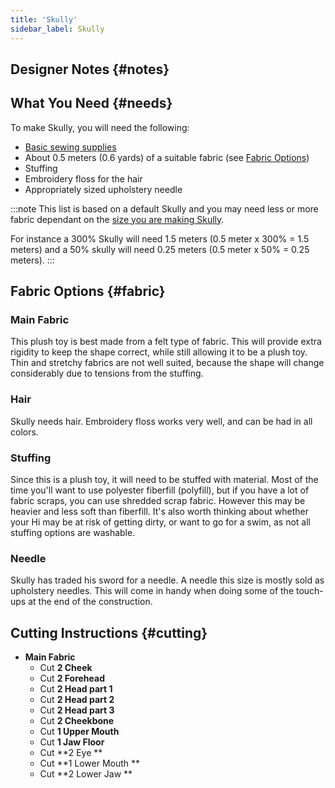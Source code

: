 ```yaml
---
title: 'Skully'
sidebar_label: Skully
---
```



<DocusaurusDoc>
  <DesignInfo design="skully" noDocsLink />
</DocusaurusDoc>

## Designer Notes {#notes}

<Notes />

## What You Need {#needs}

To make Skully, you will need the following:

- [Basic sewing supplies](/docs/sewing/basic-sewing-supplies)
- About 0.5 meters (0.6 yards) of a suitable fabric (see [Fabric
  Options](#fabric))
- Stuffing
- Embroidery floss for the hair
- Appropriately sized upholstery needle

:::note
This list is based on a default Skully and you may need less or more fabric
dependant on the [size you are making
Skully](/docs/designs/skully/options/size/).

For instance a 300% Skully will need 1.5 meters (0.5 meter x 300% = 1.5 meters)
and a 50% skully will need 0.25 meters (0.5 meter x 50% = 0.25 meters).
:::

## Fabric Options {#fabric}

### Main Fabric

This plush toy is best made from a felt type of fabric. This will provide extra
rigidity to keep the shape correct, while still allowing it to be a plush toy.
Thin and stretchy fabrics are not well suited, because the shape will change
considerably due to tensions from the stuffing.

### Hair

Skully needs hair. Embroidery floss works very well, and can be had in all
colors.

### Stuffing

Since this is a plush toy, it will need to be stuffed with material. Most of
the time you'll want to use polyester fiberfill (polyfill), but if you have a
lot of fabric scraps, you can use shredded scrap fabric. However this may be
heavier and less soft than fiberfill. It's also worth thinking about whether
your Hi may be at risk of getting dirty, or want to go for a swim, as not all
stuffing options are washable.

### Needle

Skully has traded his sword for a needle. A needle this size is mostly sold as
upholstery needles. This will come in handy when doing some of the touch-ups at
the end of the construction.

## Cutting Instructions {#cutting}

- **Main Fabric**
  - Cut **2 Cheek**
  - Cut **2 Forehead**
  - Cut **2 Head part 1**
  - Cut **2 Head part 2**
  - Cut **2 Head part 3**
  - Cut **2 Cheekbone**
  - Cut **1 Upper Mouth**
  - Cut **1 Jaw Floor**
  - Cut **2 Eye **
  - Cut **1 Lower Mouth **
  - Cut **2 Lower Jaw **
